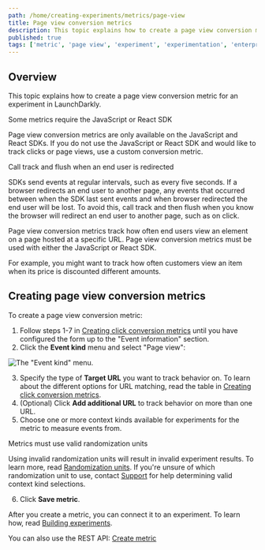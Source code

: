 ```yaml
---
path: /home/creating-experiments/metrics/page-view
title: Page view conversion metrics
description: This topic explains how to create a page view conversion metric for an experiment in LaunchDarkly.
published: true
tags: ['metric', 'page view', 'experiment', 'experimentation', 'enterprise']
---
```


## Overview

This topic explains how to create a page view conversion metric for an experiment in LaunchDarkly.

<Callout intent="info">
<CalloutTitle>Some metrics require the JavaScript or React SDK</CalloutTitle>
<CalloutDescription>

Page view conversion metrics are only available on the JavaScript and React SDKs. If you do not use the JavaScript or React SDK and would like to track clicks or page views, use a custom conversion metric.

</CalloutDescription>
</Callout>

<Callout intent="warning">
<CalloutTitle>Call track and flush when an end user is redirected</CalloutTitle>
<CalloutDescription>

SDKs send events at regular intervals, such as every five seconds. If a browser redirects an end user to another page, any events that occurred between when the SDK last sent events and when browser redirected the end user will be lost. To avoid this, call track and then flush when you know the browser will redirect an end user to another page, such as on click.

</CalloutDescription>
</Callout>

Page view conversion metrics track how often end users view an element on a page hosted at a specific URL. Page view conversion metrics must be used with either the JavaScript or React SDK.

For example, you might want to track how often customers view an item when its price is discounted different amounts.

## Creating page view conversion metrics

To create a page view conversion metric:

1. Follow steps 1-7 in [Creating click conversion metrics](/home/creating-experiments/metrics/click#creating-click-conversion-metrics) until you have configured the form up to the "Event information" section.
2. Click the **Event kind** menu and select "Page view":

![The "Event kind" menu.](metrics-event-kind.png)

3. Specify the type of **Target URL** you want to track behavior on. To learn about the different options for URL matching, read the table in [Creating click conversion metrics](/home/creating-experiments/metrics/click#creating-click-conversion-metrics).
4. (Optional) Click **Add additional URL** to track behavior on more than one URL.
5. Choose one or more context kinds available for experiments for the metric to measure events from.

<Callout intent="warning">
<CalloutTitle>Metrics must use valid randomization units</CalloutTitle>
<CalloutDescription>

Using invalid randomization units will result in invalid experiment results. To learn more, read [Randomization units](/home/creating-experiments/allocation#randomization-units). If you're unsure of which randomization unit to use, contact [Support](https://support.launchdarkly.com/hc/en-us/requests/new) for help determining valid context kind selections.

</CalloutDescription>
</Callout>

6. Click **Save metric**.

After you create a metric, you can connect it to an experiment. To learn how, read [Building experiments](/home/creating-experiments#building-experiments).

<LearnMore>

You can also use the REST API: [Create metric](https://apidocs.launchdarkly.com/tag/Metrics#operation/postMetric)

</LearnMore>
